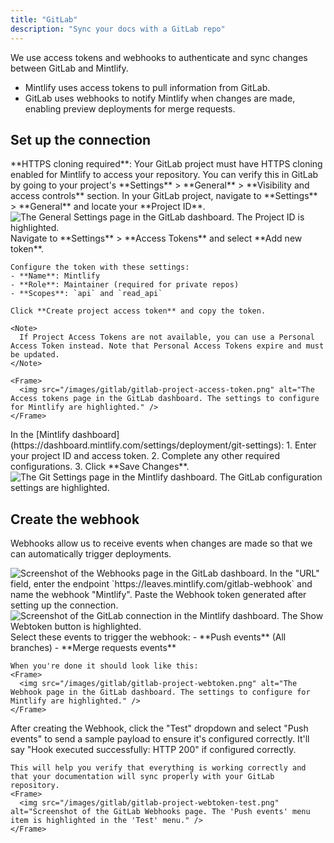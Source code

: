 ```yaml
---
title: "GitLab"
description: "Sync your docs with a GitLab repo"
---
```


We use access tokens and webhooks to authenticate and sync changes between GitLab and Mintlify.

- Mintlify uses access tokens to pull information from GitLab.
- GitLab uses webhooks to notify Mintlify when changes are made, enabling preview deployments for merge requests.

## Set up the connection

<Note>
  **HTTPS cloning required**: Your GitLab project must have HTTPS cloning enabled for Mintlify to access your repository. You can verify this in GitLab by going to your project's **Settings** > **General** > **Visibility and access controls** section.
</Note>

<Steps>
  <Step title="Find your project ID">
    In your GitLab project, navigate to **Settings** > **General** and locate your **Project ID**.
    <Frame>
      <img src="/images/gitlab/gitlab-project-id.png" alt="The General Settings page in the GitLab dashboard. The Project ID is highlighted." />
    </Frame>
  </Step>
  <Step title="Generate an access token">
    Navigate to **Settings** > **Access Tokens** and select **Add new token**.
    
    Configure the token with these settings:
    - **Name**: Mintlify
    - **Role**: Maintainer (required for private repos)
    - **Scopes**: `api` and `read_api`
    
    Click **Create project access token** and copy the token.

    <Note>
      If Project Access Tokens are not available, you can use a Personal Access Token instead. Note that Personal Access Tokens expire and must be updated.
    </Note>

    <Frame>
      <img src="/images/gitlab/gitlab-project-access-token.png" alt="The Access tokens page in the GitLab dashboard. The settings to configure for Mintlify are highlighted." />
    </Frame>

  </Step>
  <Step title="Set up the connection">
    In the [Mintlify dashboard](https://dashboard.mintlify.com/settings/deployment/git-settings):
    1. Enter your project ID and access token.
    2. Complete any other required configurations.
    3. Click **Save Changes**.
    <Frame>
      <img src="/images/gitlab/gitlab-config.png" alt="The Git Settings page in the Mintlify dashboard. The GitLab configuration settings are highlighted." />
    </Frame>
  </Step>
</Steps>

## Create the webhook

Webhooks allow us to receive events when changes are made so that we can
automatically trigger deployments.

<Steps>
  <Step title="Navigate to Settings > Webhooks and click 'Add new Webhook'">
    <Frame>
      <img src="/images/gitlab/gitlab-webhook.png" alt="Screenshot of the Webhooks page in the GitLab dashboard." />
    </Frame>
  </Step>
  <Step title="Set up URL and webhook">
    In the "URL" field, enter the endpoint `https://leaves.mintlify.com/gitlab-webhook` and name the webhook "Mintlify".

  </Step>
  <Step title="Paste token">
    Paste the Webhook token generated after setting up the connection.
    <Frame>
      <img src="/images/gitlab/gitlab-show-webtoken.png" alt="Screenshot of the GitLab connection in the Mintlify dashboard. The Show Webtoken button is highlighted." />
    </Frame>
  </Step>
  <Step title="Select events">
    Select these events to trigger the webhook:
    - **Push events** (All branches)
    - **Merge requests events**
      
    When you're done it should look like this:
    <Frame>
      <img src="/images/gitlab/gitlab-project-webtoken.png" alt="The Webhook page in the GitLab dashboard. The settings to configure for Mintlify are highlighted." />
    </Frame>
  </Step>
  <Step title="Test the Webhook">
    After creating the Webhook, click the "Test" dropdown and select "Push events" to send a sample payload to ensure it's configured correctly. It'll say "Hook executed successfully: HTTP 200" if configured correctly.

    This will help you verify that everything is working correctly and that your documentation will sync properly with your GitLab repository.
    <Frame>
      <img src="/images/gitlab/gitlab-project-webtoken-test.png" alt="Screenshot of the GitLab Webhooks page. The 'Push events' menu item is highlighted in the 'Test' menu." />
    </Frame>

  </Step>
</Steps>
